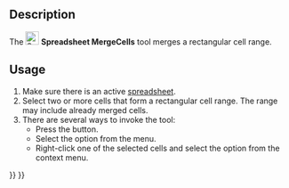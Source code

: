 <languages/>

{{Docnav
|[[Spreadsheet_Export|Export]]
|[[Spreadsheet_SplitCell|SplitCell]]
|[[Spreadsheet_Workbench|Spreadsheet]]
|IconL=Spreadsheet_Export.svg
|IconR=Spreadsheet_SplitCell.svg
|IconC=Workbench_Spreadsheet.svg
}}

{{GuiCommand
|Name=Spreadsheet MergeCells
|MenuLocation=Spreadsheet → Merge Cells
|Workbenches=[[Spreadsheet_Workbench|Spreadsheet]]
|Version=0.17
}}

==Description==

The [[File:Spreadsheet_MergeCells.svg|24px]] '''Spreadsheet MergeCells''' tool merges a rectangular cell range.

==Usage==

# Make sure there is an active [[Spreadsheet_CreateSheet|spreadsheet]].
# Select two or more cells that form a rectangular cell range. The range may include already merged cells.
# There are several ways to invoke the tool:
#* Press the {{Button|[[File:Spreadsheet_MergeCells.svg|16px]] [[Spreadsheet_MergeCells|Merge Cells]]}} button.
#* Select the {{MenuCommand|Spreadsheet → [[File:Spreadsheet_MergeCells.svg|16px]] Merge Cells}} option from the menu.
#* Right-click one of the selected cells and select the {{MenuCommand|[[File:Spreadsheet_MergeCells.svg|16px]] Merge Cells}} option from the context menu.


{{Docnav
|[[Spreadsheet_Export|Export]]
|[[Spreadsheet_SplitCell|SplitCell]]
|[[Spreadsheet_Workbench|Spreadsheet]]
|IconL=Spreadsheet_Export.svg
|IconR=Spreadsheet_SplitCell.svg
|IconC=Workbench_Spreadsheet.svg
}}

{{Spreadsheet_Tools_navi{{#translation:}}}}
{{Userdocnavi{{#translation:}}}}